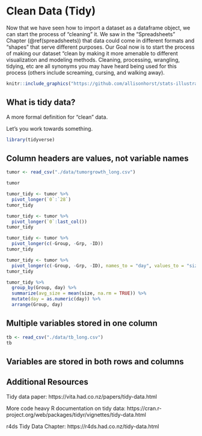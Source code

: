 # Clean Data (Tidy)

Now that we have seen how to import a dataset as a dataframe object,
we can start the process of "cleaning" it.
We saw in the "Spreadsheets" Chapter (\@ref(spreadsheets)) that data could come in different
formats and "shapes" that serve different purposes.
Our Goal now is to start the process of making our dataset "clean
by making it more amenable to different visualization and modeling methods.
Cleaning, processing, wrangling, tidying, etc are all synonyms you may have heard being used
for this process
(others include screaming, cursing, and walking away).

```r
knitr::include_graphics("https://github.com/allisonhorst/stats-illustrations/raw/master/rstats-artwork/data_cowboy.png")
```

## What is tidy data?

A more formal definition for "clean" data.

Let's you work towards something.

```r
library(tidyverse)
```

## Column headers are values, not variable names

```r
tumor <- read_csv("./data/tumorgrowth_long.csv")
```

```r
tumor
```

```r
tumor_tidy <- tumor %>%
  pivot_longer(`0`:`28`)
tumor_tidy
```

```r
tumor_tidy <- tumor %>%
  pivot_longer(`0`:last_col())
tumor_tidy
```


```r
tumor_tidy <- tumor %>%
  pivot_longer(c(-Group, -Grp, -ID))
tumor_tidy
```

```r
tumor_tidy <- tumor %>%
  pivot_longer(c(-Group, -Grp, -ID), names_to = "day", values_to = "size")
tumor_tidy
```

```r
tumor_tidy %>%
  group_by(Group, day) %>%
  summarize(avg_size = mean(size, na.rm = TRUE)) %>%
  mutate(day = as.numeric(day)) %>%
  arrange(Group, day)
```

## Multiple variables stored in one column

```r
tb <- read_csv("./data/tb_long.csv")
tb
```

## Variables are stored in both rows and columns

## Additional Resources

Tidy data paper:
https://vita.had.co.nz/papers/tidy-data.html

More code heavy R documentation on tidy data:
https://cran.r-project.org/web/packages/tidyr/vignettes/tidy-data.html

r4ds Tidy Data Chapter:
https://r4ds.had.co.nz/tidy-data.html
